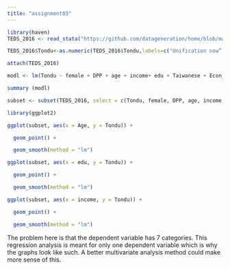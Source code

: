 ```yaml
---
title: "assignment03"
---
```


```r
library(haven)
TEDS_2016 <- read_stata("https://github.com/datageneration/home/blob/master/DataProgramming/data/TEDS_2016.dta?raw=true")
```

```r
TEDS_2016$Tondu<-as.numeric(TEDS_2016$Tondu,labels=c("Unification now”, “Status quo, unif. in future”, “Status quo, decide later", "Status quo forever", "Status quo, indep. in future", "Independence now”, “No response"))
```

```r


attach(TEDS_2016)

modl <- lm(Tondu ~ female + DPP + age + income+ edu + Taiwanese + Econ_worse)

summary (modl)

subset <- subset(TEDS_2016, select = c(Tondu, female, DPP, age, income, edu, Taiwanese, Econ_worse))

library(ggplot2)

ggplot(subset, aes(x = Age, y = Tondu)) +

  geom_point() +

  geom_smooth(method = "lm")

ggplot(subset, aes(x = edu, y = Tondu)) +

  geom_point() +

  geom_smooth(method = "lm")

ggplot(subset, aes(x = income, y = Tondu)) +

  geom_point() +

  geom_smooth(method = "lm")

```

The problem here is that the dependent variable has 7 categories. This regression analysis is meant for only one dependent variable which is why the graphs look like such. A better multivariate analysis method could make more sense of this.
